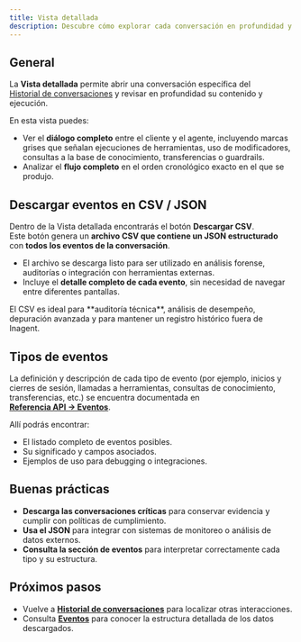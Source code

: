 ```yaml
---
title: Vista detallada
description: Descubre cómo explorar cada conversación en profundidad y descargar el archivo CSV (JSON de eventos) para análisis y auditoría.
---
```


## General

La **Vista detallada** permite abrir una conversación específica del  
[Historial de conversaciones](./overview) y revisar en profundidad su contenido y ejecución.

En esta vista puedes:

- Ver el **diálogo completo** entre el cliente y el agente, incluyendo marcas grises que señalan ejecuciones de herramientas, uso de modificadores, consultas a la base de conocimiento, transferencias o guardrails.
- Analizar el **flujo completo** en el orden cronológico exacto en el que se produjo.

## Descargar eventos en CSV / JSON

Dentro de la Vista detallada encontrarás el botón **Descargar CSV**.  
Este botón genera un **archivo CSV que contiene un JSON estructurado** con **todos los eventos de la conversación**.

- El archivo se descarga listo para ser utilizado en análisis forense, auditorías o integración con herramientas externas.
- Incluye el **detalle completo de cada evento**, sin necesidad de navegar entre diferentes pantallas.

<Callout type="tip">
El CSV es ideal para **auditoría técnica**, análisis de desempeño, depuración avanzada y para mantener un registro histórico fuera de Inagent.
</Callout>

## Tipos de eventos

La definición y descripción de cada tipo de evento (por ejemplo, inicios y cierres de sesión, llamadas a herramientas, consultas de conocimiento, transferencias, etc.) se encuentra documentada en  
**[Referencia API → Eventos](../api-reference/events/dictionary)**.

Allí podrás encontrar:

- El listado completo de eventos posibles.
- Su significado y campos asociados.
- Ejemplos de uso para debugging o integraciones.

## Buenas prácticas

- **Descarga las conversaciones críticas** para conservar evidencia y cumplir con políticas de cumplimiento.
- **Usa el JSON** para integrar con sistemas de monitoreo o análisis de datos externos.
- **Consulta la sección de eventos** para interpretar correctamente cada tipo y su estructura.

## Próximos pasos

- Vuelve a **[Historial de conversaciones](./overview)** para localizar otras interacciones.
- Consulta **[Eventos](../core/events)** para conocer la estructura detallada de los datos descargados.